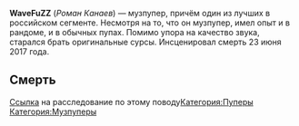 {{Инфобокс для пуперов
|title2=WaveFuZZ
|другие_ники=nick97ftgun
|image3=[[Файл:WaveFuZZ.jpg|left]]
|сферы_творчества=RYTPMV
|год_начала=2013
|image4=
|имя_фамилия=Роман Канаев
|дата_рождения=
|место_проживания=Тамбов, с 2016 года - Москва
|ссылки=
*[https://www.youtube.com/channel/UCQ0hDNwxz_orFUAtV6t1EaA WaveFuZZ] 
*[https://www.youtube.com/channel/UCsRuJSVxoi6cYnMCOaIvMvw FuZZalt]
}}

'''WaveFuZZ''' (''Роман Канаев'') — музпупер, причём один из лучших в российском сегменте. Несмотря на то, что он музпупер, имел опыт и в рандоме, и в обычных пупах. Помимо упора на качество звука, старался брать оригинальные сурсы. Инсценировал смерть 23 июня 2017 года.

== Смерть ==
[https://pastebin.com/QS3eNpjk Ссылка] на расследование по этому поводу[[Категория:Пуперы]]
[[Категория:Музпуперы]]